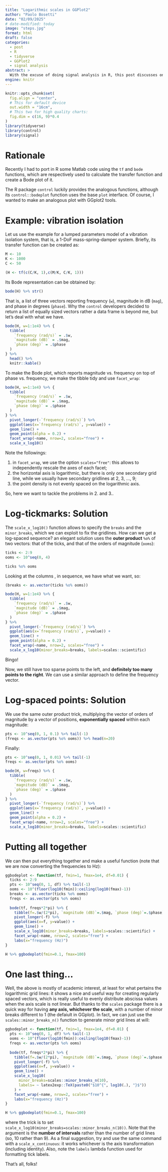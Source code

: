 ```yaml
---
title: "Logarithmic scales in GGPlot2"
author: "Paolo Bosetti"
date: "02/09/2025"
# date-modified: today
image: "steps.jpg"
format: html
draft: false
categories: 
  - post
  - R
  - tidyverse
  - GGPlot2
  - signal analysis
abstract: >
  With the excuse of doing signal analysis in R, this post discusses on how to deal with logarithmic scales and tick-marks in GGPlot2, and how to generate log-spaced grids to have an equally dense set of points in the resulting plot.
engine: knitr
---
```


```r
knitr::opts_chunk$set(
  fig.align = "center",
  # This for default device
  out.width = "16cm",
  # This two for high quality charts:
  fig.dim = c(16, 9)*0.4
)
library(tidyverse)
library(control)
library(signal)
```

# Rationale

Recently I had to port in R some Matlab code using the `tf` and `bode` functions, which are respectively used to calculate the transfer function and create a Bode plot of it.

The R package `control` luckily provides the analogous functions, although its `control::bodeplot` function uses the base `plot` interface. Of course, I wanted to make an analogous plot with GGplot2 tools.

# Example: vibration isolation

Let us use the example for a lumped parameters model of a vibration isolation system, that is, a 1-DoF mass-spring-damper system. Briefly, its transfer function can be created as:

```r
M <- 10
K <- 1000
C <- 50

(H <- tf(c(C/K, 1),c(M/K, C/K, 1)))
```

Its Bode representation can be obtained by:

```r
bode(H) %>% str()
```

That is, a list of three vectors reporting frequency (`w`), magnitude in dB (`mag`), and phase in degrees (`phase`). Why the `control` developers decided to return a list of equally sized vectors rather a data frame is beyond me, but let's deal with what we have.

```r
bode(H, w=1:1e4) %>% {
  tibble(
    `frequency (rad/s)` = .$w, 
    `magnitude (dB)` = .$mag,
    `phase (deg)` = .$phase
  )
} %>% 
  head() %>% 
  knitr::kable()
```

To make the Bode plot, which reports magnitude vs. frequency on top of phase vs. frequency, we make the tibble tidy and use `facet_wrap`:

```r
bode(H, w=1:1e4) %>% {
  tibble(
    `frequency (rad/s)` = .$w, 
    `magnitude (dB)` = .$mag,
    `phase (deg)` = .$phase
  )
} %>%
  pivot_longer(-`frequency (rad/s)`) %>% 
  ggplot(aes(x=`frequency (rad/s)`, y=value)) +
  geom_line() +
  geom_point(alpha = 0.2) +
  facet_wrap(~name, nrow=2, scales="free") +
  scale_x_log10()
```

Note the followings:

1. in `facet_wrap`, we use the option `scales="free"`: this allows to independently rescale the axes of each facet;
2. the horizontal axis is logarithmic, but there is only one secondary grid line, while we usually have secondary gridlines at 2, 3, ..., 9;
3. the point density is not evenly spaced on the logarithmic axis.

So, here we want to tackle the problems in 2. and 3..

# Log-tickmarks: Solution

The `scale_x_log10()` function allows to specify the `breaks` and the `minor_breaks`, which we can exploit to fix the gridlines. How can we get a log-spaced sequence? an elegant solution uses the **outer product** `%o%` of two vectors: that of the ticks, and that of the orders of magnitude (`ooms`):

```r
ticks <- 2:9
ooms <- 10^seq(0, 4)

ticks %o% ooms
```
Looking at the columns , in sequence, we have what we want, so:

```r
(breaks <- as.vector(ticks %o% ooms))
```

```r
bode(H, w=1:1e4) %>% {
  tibble(
    `frequency (rad/s)` = .$w, 
    `magnitude (dB)` = .$mag,
    `phase (deg)` = .$phase
  )
} %>%
  pivot_longer(-`frequency (rad/s)`) %>% 
  ggplot(aes(x=`frequency (rad/s)`, y=value)) +
  geom_line() +
  geom_point(alpha = 0.2) +
  facet_wrap(~name, nrow=2, scales="free") +
  scale_x_log10(minor_breaks=breaks, labels=scales::scientific)
```

Bingo!

Now, we still have too sparse points to the left, and **definitely too many points to the right**. We can use a similar approach to define the frequency vector.


# Log-spaced points: Solution

We use the same outer product trick, multiplying the vector of orders of magnitude by a vector of positions, **exponentially spaced** within each magnitude:

```r
pts <- 10^seq(0, 1, 0.1) %>% tail(-1)
(freqs <- as.vector(pts %o% ooms)) %>% head(n=20)
```

Finally:

```r
pts <- 10^seq(0, 1, 0.01) %>% tail(-1)
freqs <- as.vector(pts %o% ooms)

bode(H, w=freqs) %>% {
  tibble(
    `frequency (rad/s)` = .$w, 
    `magnitude (dB)` = .$mag,
    `phase (deg)` = .$phase
  )
} %>%
  pivot_longer(-`frequency (rad/s)`) %>% 
  ggplot(aes(x=`frequency (rad/s)`, y=value)) +
  geom_line() +
  geom_point(alpha = 0.2) +
  facet_wrap(~name, nrow=2, scales="free") +
  scale_x_log10(minor_breaks=breaks, labels=scales::scientific)
```

# Putting all together

We can then put everything together and make a useful function (note that we are now converting the frequencies to Hz):

```r
ggbodeplot <- function(tf, fmin=1, fmax=1e4, df=0.01) {
  ticks <- 2:9
  pts <- 10^seq(0, 1, df) %>% tail(-1)
  ooms <- 10^(floor(log10(fmin)):ceiling(log10(fmax)-1))
  breaks <- as.vector(ticks %o% ooms)
  freqs <- as.vector(pts %o% ooms)
  
  bode(tf, freqs*2*pi) %>% {
    tibble(f=.$w/(2*pi), `magnitude (dB)`=.$mag, `phase (deg)`=.$phase)} %>% 
    pivot_longer(-f) %>% 
    ggplot(aes(x=f, y=value)) +
    geom_line() +
    scale_x_log10(minor_breaks=breaks, labels=scales::scientific) +
    facet_wrap(~name, nrow=2, scales="free") +
    labs(x="frequency (Hz)")
}

H %>% ggbodeplot(fmin=0.1, fmax=100)
```

# One last thing...

Well, the above is mostly of academic interest, at least for what pertains the logarithmic grid lines: it shows a nice and useful way for creating regularly spaced vectors, which is really useful to evenly distribute abscissa values when the axis scale is not linear. But thanks to the `scales` package there is a quick way for having **any axis, whichever the scale**, with a number of minor breaks different to 1 (the defaiult in GGplot). In fact, we can just use the `scales::minor_breaks_n()` function to generate minor grid lines at will:

```r
ggbodeplot <- function(tf, fmin=1, fmax=1e4, df=0.01) {
  pts <- 10^seq(0, 1, df) %>% tail(-1)
  ooms <- 10^(floor(log10(fmin)):ceiling(log10(fmax)-1))
  freqs <- as.vector(pts %o% ooms)
  
  bode(tf, freqs*2*pi) %>% {
    tibble(f=.$w/(2*pi), `magnitude (dB)`=.$mag, `phase (deg)`=.$phase)} %>% 
    pivot_longer(-f) %>% 
    ggplot(aes(x=f, y=value)) +
    geom_line() +
    scale_x_log10(
      minor_breaks=scales::minor_breaks_n(10), 
      labels= ~ latex2exp::TeX(paste0("$10^{", log10(.), "}$"))
    ) +
    facet_wrap(~name, nrow=2, scales="free") +
    labs(x="frequency (Hz)")
}

H %>% ggbodeplot(fmin=0.1, fmax=100)
```

where the trick is to set `scale_x_log10(minor_breaks=scales::minor_breaks_n(10))`. Note that the argument is the **number of intervals** rather than the number of grid lines (so, 10 rather than 9). As a final suggestion, try and use the same command with a `scale_x_continuous`: it works whichever is the axis transformation (including identity). Also, note the `labels` lambda function used for formatting tick labels.

:::thatsall
That's all, folks!
:::


